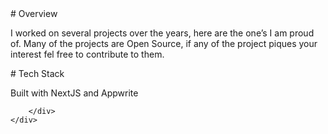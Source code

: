 
 <NavbarWrapper type="top">
   <div className="w-full gradient-project h-full sm:h-full pt-16">
        <div className="max-w-7xl mx-auto sm:h-full w-full px-9 py-2  flex flex-col gap-4">
        <MDHeader title="SoundXLR" githubLink="https://github.com/TejasBhovad/soundboard" liveLink="https://soundxlr.vercel.app" />
        <MDImage src="/images/soundxlr.jpeg" alt="SoundXLR" />

<section className="gap-2 flex flex-col" >
# Overview

I worked on several projects over the years, here are the one’s I am proud of. Many of the projects are Open Source, if any of the project piques your interest fel free to contribute to them.

</section>
<section className="gap-2 flex flex-col" >
# Tech Stack

Built with NextJS and Appwrite

</section>

        </div>
    </div>

</NavbarWrapper>
